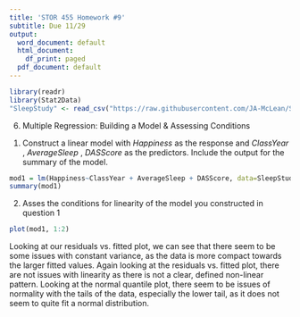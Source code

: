 ```yaml
---
title: 'STOR 455 Homework #9'
subtitle: Due 11/29
output:
  word_document: default
  html_document:
    df_print: paged
  pdf_document: default
---
```


```r
library(readr)
library(Stat2Data)
"SleepStudy" <- read_csv("https://raw.githubusercontent.com/JA-McLean/STOR455/master/data/SleepStudy.csv")
```


6. Multiple Regression: Building a Model & Assessing Conditions

1) Construct a linear model with _Happiness_ as the response and _ClassYear_ , _AverageSleep_ , _DASScore_ as the predictors. Include the output for the summary of the model.

```r
mod1 = lm(Happiness~ClassYear + AverageSleep + DASScore, data=SleepStudy)
summary(mod1)
```


2) Asses the conditions for linearity of the model you constructed in question 1

```r
plot(mod1, 1:2)
```
Looking at our residuals vs. fitted plot, we can see that there seem to be some issues with constant variance, as the data is more compact towards the larger fitted values. Again looking at the residuals vs. fitted plot, there are not issues with linearity as there is not a clear, defined non-linear pattern. Looking at the normal quantile plot, there seem to be issues of normality with the tails of the data, especially the lower tail, as it does not seem to quite fit a normal distribution.
